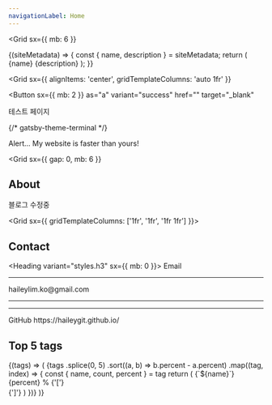 ```yaml
---
navigationLabel: Home
---
```



<Grid
  sx={{
    mb: 6
  }}
>

<SiteMetaData>
  {(siteMetadata) => {
    const { name, description } = siteMetadata;
    return (
      <Fragment>
        <Heading variant="styles.h1">{name}</Heading>
        <Text>{description}</Text>
      </Fragment>
    );
  }}
</SiteMetaData>

<Grid
  sx={{ 
    alignItems: 'center',
    gridTemplateColumns: 'auto 1fr'
  }}
>
<Button
  sx={{ mb: 2 }}
  as="a"
  variant="success"
  href=""
  target="_blank"
>
  테스트 페이지
</Button>

<Link sx={{ whiteSpace: 'nowrap' }} href="" target="_blank">
  {/* gatsby-theme-terminal */}
</Link>
</Grid>

<Alert variant="success">Alert... My website is faster than yours!</Alert>

</Grid>

<Grid
  sx={{
    gap: 0,
    mb: 6
  }}
>

## About

블로그 수정중

</Grid>

<Grid sx={{ gridTemplateColumns: ['1fr', '1fr', '1fr 1fr'] }}>  
<Box>

## Contact

<Heading variant="styles.h3" sx={{ mb: 0 }}>
  Email
</Heading>
<hr />
<Link href="Haileylim.ko@gmail.com" variant="styles.a">
  haileylim.ko@gmail.com
</Link>
<hr />
<hr />
<Heading variant="styles.h3" sx={{ mb: 0 }}>
  GitHub
</Heading>
<Link href="https://haileygit.github.io/" variant="styles.a">
  https://haileygit.github.io/
</Link>

</Box>

<Box>

## Top 5 tags

<SourceTags filter="posts">
  {(tags) => (
    <Flex sx={{ flexDirection: 'column' }}>
      {tags
        .splice(0, 5)
        .sort((a, b) => b.percent - a.percent)
        .map((tag, index) => {
          const { name, count, percent } = tag
          return (
            <Box key={index} sx={{ color: 'muted', mb: 3, svg: { fill: 'muted' } }}>
              <Flex sx={{ lineHeight: 'normal' }}>
                <Text sx={{ color: 'secondary', mr: 2, mb: 0 }}>{`${name}`}</Text>
                <Text sx={{ color: 'muted' }}>{percent}</Text>
                <Text sx={{ color: 'error' }}>%</Text>
              </Flex>
              <Flex>
                <Box>{'['}</Box>
                <Box sx={{ flexBasis: '100%' }}>
                  <svg xmlns="http://www.w3.org/2000/svg" viewBox="0 0 1200 8" width="100%" height="8">
                    <rect width={`${percent * 3}%`} height={4} />
                  </svg>
                </Box>
                <Box> {']'}</Box>
              </Flex>
            </Box>
          )
        })}
    </Flex>
  )}
</SourceTags>
</Box>

</Grid>
